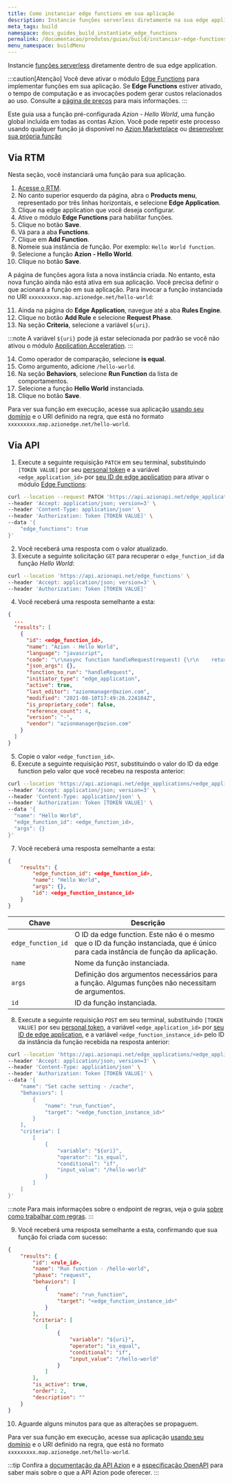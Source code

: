 ```yaml
---
title: Como instanciar edge functions em sua aplicação
description: Instancie funções serverless diretamente na sua edge application.
meta_tags: build
namespace: docs_guides_build_instantiate_edge_functions
permalink: /documentacao/produtos/guias/build/instanciar-edge-functions/
menu_namespace: buildMenu
---
```


Instancie [funções serverless](/pt-br/documentacao/produtos/edge-application/edge-functions-instances/) diretamente dentro de sua edge application.

:::caution[Atenção]
Você deve ativar o módulo [Edge Functions](/pt-br/documentacao/produtos/edge-application/edge-functions/) para implementar funções em sua aplicação. Se **Edge Functions** estiver ativado, o tempo de computação e as invocações podem gerar custos relacionados ao uso. Consulte a [página de preços](https://www.azion.com/pt-br/precos/) para mais informações.
:::

Este guia usa a função pré-configurada *Azion - Hello World*, uma função global incluída em todas as contas Azion. Você pode repetir este processo usando qualquer função já disponível no [Azion Marketplace](/pt-br/documentacao/produtos/marketplace/) ou [desenvolver sua própria função](/pt-br/documentacao/produtos/guias/edge-functions/api-builder/)

## Via RTM

Nesta seção, você instanciará uma função para sua aplicação.

1. [Acesse o RTM](https://manager.azion.com).
2. No canto superior esquerdo da página, abra o **Products menu**, representado por três linhas horizontais, e selecione **Edge Application**.
3. Clique na edge application que você deseja configurar. 
4. Ative o módulo **Edge Functions** para habilitar funções.
5. Clique no botão **Save**.
6. Vá para a aba **Functions**.
7. Clique em **Add Function**.
8. Nomeie sua instância de função. Por exemplo: `Hello World function`.
9. Selecione a função **Azion - Hello World**.
10. Clique no botão **Save**.

A página de funções agora lista a nova instância criada. No entanto, esta nova função ainda não está ativa em sua aplicação. Você precisa definir o que acionará a função em sua aplicação. Para invocar a função instanciada no URI `xxxxxxxxxx.map.azionedge.net/hello-world`:

11. Ainda na página do **Edge Application**, navegue até a aba **Rules Engine**.
12. Clique no botão **Add Rule** e selecione **Request Phase**.
13. Na seção **Criteria**, selecione a variável `${uri}`.

:::note
A variável `${uri}` pode já estar selecionada por padrão se você não ativou o módulo [Application Acceleration](/pt-br/documentacao/produtos/edge-application/application-acceleration/).
:::

14. Como operador de comparação, selecione **is equal**.
15. Como argumento, adicione `/hello-world`.
16. Na seção **Behaviors**, selecione **Run Function** da lista de comportamentos.
17. Selecione a função **Hello World** instanciada.
18. Clique no botão **Save**.

Para ver sua função em execução, acesse sua aplicação [usando seu domínio](/pt-br/documentacao/produtos/guias/configurar-dominio/) e o URI definido na regra, que está no formato `xxxxxxxxx.map.azionedge.net/hello-world`.

## Via API

1. Execute a seguinte requisição `PATCH` em seu terminal, substituindo `[TOKEN VALUE]` por seu [personal token](/pt-br/documentacao/produtos/guias/personal-tokens/) e a variável `<edge_application_id>` por [seu ID de edge application](/pt-br/documentacao/produtos/guias/build/definir-configuracoes-principais/) para ativar o módulo [Edge Functions](/pt-br/documentacao/produtos/edge-application/edge-functions/):

```bash
curl --location --request PATCH 'https://api.azionapi.net/edge_applications/<edge_application_id>' \
--header 'Accept: application/json; version=3' \
--header 'Content-Type: application/json' \
--header 'Authorization: Token [TOKEN VALUE]' \
--data '{
    "edge_functions": true
}'
```

2. Você receberá uma resposta com o valor atualizado.
3. Execute a seguinte solicitação `GET` para recuperar o `edge_function_id` da função *Hello World*:

```bash
curl --location 'https://api.azionapi.net/edge_functions' \
--header 'Accept: application/json; version=3' \
--header 'Authorization: Token [TOKEN VALUE]'
```

4. Você receberá uma resposta semelhante a esta:

```json
{
  ...
  "results": [
    {
      "id": <edge_function_id>,
      "name": "Azion - Hello World",
      "language": "javascript",
      "code": "\r\nasync function handleRequest(request) {\r\n    return new Response(\"Hello World!\",{status:200})\r\n}\r\n\r\naddEventListener(\"fetch\", event => {\r\n    event.respondWith(handleRequest(event.request))\r\n})\r\n\r\n",
      "json_args": {},
      "function_to_run": "handleRequest",
      "initiator_type": "edge_application",
      "active": true,
      "last_editor": "azionmanager@azion.com",
      "modified": "2021-08-10T17:49:26.224184Z",
      "is_proprietary_code": false,
      "reference_count": 4,
      "version": "-",
      "vendor": "azionmanager@azion.com"
    }
  ]
}
```

5. Copie o valor `<edge_function_id>`.
6. Execute a seguinte requisição `POST`, substituindo o valor do ID da edge function pelo valor que você recebeu na resposta anterior:

```bash
curl --location 'https://api.azionapi.net/edge_applications/<edge_application_id>/functions_instances' \
--header 'Accept: application/json; version=3' \
--header 'Content-Type: application/json' \
--header 'Authorization: Token [TOKEN VALUE]' \
--data '{
  "name": "Hello World",
  "edge_function_id": <edge_function_id>,
  "args": {}
}'
```

7. Você receberá uma resposta semelhante a esta:

```json
{
    "results": {
        "edge_function_id": <edge_function_id>,
        "name": "Hello World",
        "args": {},
        "id": <edge_function_instance_id>
    }
}
```

  | Chave | Descrição |
  | --- | --- |
  | `edge_function_id` | O ID da edge function. Este não é o mesmo que o ID da função instanciada, que é único para cada instância de função da aplicação. |
  | `name` | Nome da função instanciada. |
  | `args` | Definição dos argumentos necessários para a função. Algumas funções não necessitam de argumentos. |
  | `id` | ID da função instanciada. |
  
8. Execute a seguinte requisição `POST` em seu terminal, substituindo `[TOKEN VALUE]` por seu [personal token](/pt-br/documentacao/produtos/guias/personal-tokens/), a variável `<edge_application_id>` por [seu ID de edge application](/pt-br/documentacao/produtos/guias/build/definir-configuracoes-principais/), e a variável `<edge_function_instance_id>` pelo ID da instância da função recebida na resposta anterior:

```bash
curl --location 'https://api.azionapi.net/edge_applications/<edge_application_id>/rules_engine/request/rules' \
--header 'Accept: application/json; version=3' \
--header 'Content-Type: application/json' \
--header 'Authorization: Token [TOKEN VALUE]' \
--data '{
    "name": "Set cache setting - /cache",
    "behaviors": [
        {
            "name": "run_function",
            "target": "<edge_function_instance_id>"
        }
    ],
    "criteria": [
        [
            {
                "variable": "${uri}",
                "operator": "is_equal",
                "conditional": "if",
                "input_value": "/hello-world"
            }
        ]
    ]
}'
```

:::note
Para mais informações sobre o endpoint de regras, veja o guia [sobre como trabalhar com regras](/pt-br/documentacao/produtos/guias/build/trabalhar-com-rules-engine/).
:::

9. Você receberá uma resposta semelhante a esta, confirmando que sua função foi criada com sucesso:

```json
{
    "results": {
        "id": <rule_id>,
        "name": "Run function - /hello-world",
        "phase": "request",
        "behaviors": [
            {
                "name": "run_function",
                "target": "<edge_function_instance_id>"
            }
        ],
        "criteria": [
            [
                {
                    "variable": "${uri}",
                    "operator": "is_equal",
                    "conditional": "if",
                    "input_value": "/hello-world"
                }
            ]
        ],
        "is_active": true,
        "order": 2,
        "description": ""
    }
}
```

10. Aguarde alguns minutos para que as alterações se propaguem.

Para ver sua função em execução, acesse sua aplicação [usando seu domínio](/pt-br/documentacao/produtos/guias/configurar-dominio/) e o URI definido na regra, que está no formato `xxxxxxxxx.map.azionedge.net/hello-world`.

:::tip
Confira a [documentação da API Azion](https://api.azion.com/) e a [especificação OpenAPI](https://github.com/aziontech/azionapi-openapi/) para saber mais sobre o que a API Azion pode oferecer.
:::
